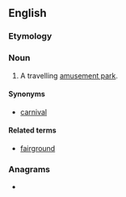==English==

===Etymology===
{{compound|en|fun|fair}}

===Noun===
{{wikipedia}}
{{en-noun}}
# {{lb|en|UK|Ireland}} A travelling [[amusement park]].

====Synonyms====
* {{sense|travelling amusement park}} [[carnival]]

====Related terms====
* [[fairground]]

===Anagrams===
* {{anagrams|en|a=affinru|ruffian}}